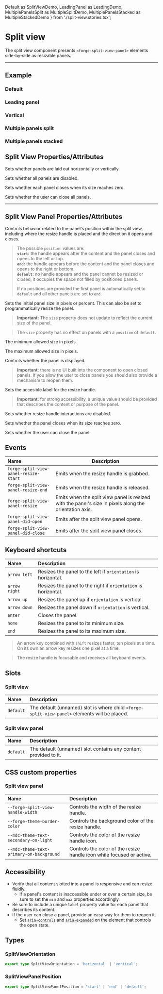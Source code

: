   Default as SplitViewDemo,
  LeadingPanel as LeadingDemo,
  MultiplePanelsSplit as MultipleSplitDemo,
  MultiplePanelsStacked as MultipleStackedDemo
} from './split-view.stories.tsx';

<PageSection>

# Split view

The split view component presents `<forge-split-view-panel>` elements side-by-side as resizable panels.

</PageSection>

---

<PageSection>

## Example

### Default

<LiveDemo layout="column" fullWidth codeHtml={SplitViewDefaultCodeHtml()}>
  <SplitViewDemo />
</LiveDemo>

### Leading panel

<LiveDemo layout="column" fullWidth codeHtml={SplitViewLeadingCodeHtml()}>
  <LeadingDemo />
</LiveDemo>

### Vertical

<LiveDemo layout="column" fullWidth codeHtml={SplitViewVerticalCodeHtml()}>
  <SplitViewDemo orientation={'vertical'} />
</LiveDemo>

### Multiple panels split

<LiveDemo layout="column" fullWidth codeHtml={SplitViewMultipleSplitCodeHtml()}>
  <MultipleSplitDemo />
</LiveDemo>

### Multiple panels stacked

<LiveDemo layout="column" fullWidth codeHtml={SplitViewMultipleStackedCodeHtml()}>
  <MultipleStackedDemo />
</LiveDemo>

</PageSection>

<PageSection>

## Split View Properties/Attributes

<PropertyDef name="orientation" type="SplitViewOrientation" defaultValue="'horizontal'">

Sets whether panels are laid out horizontally or vertically.

</PropertyDef>

<PropertyDef name="disabled" type="boolean" defaultValue="false">

Sets whether all panels are disabled.

</PropertyDef>

<PropertyDef name="autoClose" type="boolean" defaultValue="false">

Sets whether each panel closes when its size reaches zero.

</PropertyDef>

<PropertyDef name="disableClose" type="boolean" defaultValue="false">

Sets whether the user can close all panels.

</PropertyDef>

</PageSection>

---

<PageSection>

## Split View Panel Properties/Attributes

<PropertyDef name="position" type="SplitViewPanelPosition" defaultValue="'default'">

Controls behavior related to the panel's position within the split view, including where the resize
handle is placed and the direction it opens and closes.

> The possible `position` values are:  
> **`start`:** the handle appears after the content and the panel closes and opens to the left or top.  
> **`end`:** the handle appears before the content and the panel closes and opens to the right or bottom.  
> **`default`:** no handle appears and the panel cannot be resized or closed, it occupies the space not filled by positioned panels.  
>  
> If no positions are provided the first panel is automatically set to `default` and all other panels are set to `end`.

</PropertyDef>

<PropertyDef name="size" type="number | string" defaultValue="200">

Sets the initial panel size in pixels or percent. This can also be set to programmatically resize the panel.

> **Important:** The `size` property does not update to reflect the current size of the panel.

> The `size` property has no effect on panels with a `position` of `default`.

</PropertyDef>

<PropertyDef name="min" type="number" defaultValue="0">

The minimum allowed size in pixels.

</PropertyDef>

<PropertyDef name="max" type="number | undefined" defaultValue="undefined">

The maximum allowed size in pixels.

</PropertyDef>

<PropertyDef name="open" type="boolean" defaultValue="true">

Controls whether the panel is displayed.

> **Important:** there is no UI built into the component to open closed panels. If you allow the
> user to close panels you should also provide a mechanism to reopen them.

</PropertyDef>

<PropertyDef name="label" type="string" defaultValue="'Split view panel'">

Sets the accesible label for the resize handle.

> **Important:** for strong accessibility, a unique value should be provided that describes the
> content or purpose of the panel.

</PropertyDef>

<PropertyDef name="disabled" type="boolean" defaultValue="false">

Sets whether resize handle interactions are disabled.

</PropertyDef>

<PropertyDef name="autoClose" type="boolean" defaultValue="false">

Sets whether the panel closes when its size reaches zero.

</PropertyDef>

<PropertyDef name="disableClose" type="boolean" defaultValue="false">

Sets whether the user can close the panel.

</PropertyDef>

</PageSection>

<PageSection>

## Events

| Name                                  | Description
| :------------------------------------ | ----------------
| `forge-split-view-panel-resize-start` | Emits when the resize handle is grabbed.
| `forge-split-view-panel-resize-end`   | Emits when the resize handle is released.
| `forge-split-view-panel-resize`       | Emits when the split view panel is resized with the panel's size in pixels along the orientation axis.
| `forge-split-view-panel-did-open`     | Emits after the split view panel opens.
| `forge-split-view-panel-did-close`    | Emits after the split view panel closes.

</PageSection>

<PageSection>

## Keyboard shortcuts

| Name                                | Description
| :-----------------------------------| :----------------
| `arrow left`                        | Resizes the panel to the left if `orientation` is horizontal.
| `arrow right`                       | Resizes the panel to the right if `orientation` is horizontal.
| `arrow up`                          | Resizes the panel up if `orientation` is vertical.
| `arrow down`                        | Resizes the panel down if `orientation` is vertical.
| `enter`                             | Closes the panel.
| `home`                              | Resizes the panel to its minimum size.
| `end`                               | Resizes the panel to its maximum size.

> An arrow key combined with `shift` resizes faster, ten pixels at a time. On its own an arrow key
> resizes one pixel at a time.

> The resize handle is focusable and receives all keyboard events.

</PageSection>

<PageSection>

## Slots

### Split view

| Name                              | Description
| :-------------------------------- | :----------------
| `default`                         | The default (unnamed) slot is where child `<forge-split-view-panel>` elements will be placed.

### Split view panel

| Name                              | Description
| :-------------------------------- | :----------------
| `default`                         | The default (unnamed) slot contains any content provided to it.

</PageSection>

<PageSection>

## CSS custom properties

### Split view panel

| Name                                     | Description
| :--------------------------------------- | :----------------
| `--forge-split-view-handle-width`        | Controls the width of the resize handle.
| `--forge-theme-border-color`             | Controls the background color of the resize handle.
| `--mdc-theme-text-secondary-on-light`    | Controls the color of the resize handle icon.
| `--mdc-theme-text-primary-on-background` | Controls the color of the resize handle icon while focused or active.

</PageSection>

<PageSection>

## Accessibility

- Verify that all content slotted into a panel is responsive and can resize fluidly.
  - If a panel's content is inaccessible under or over a certain size, be sure to set the `min` and `max` properties accordingly.
- Be sure to include a unique `label` property value for each panel that describes its content.
- If the user can close a panel, provide an easy way for them to reopen it.
  - Set [`aria-controls`](https://developer.mozilla.org/en-US/docs/Web/Accessibility/ARIA/Attributes/aria-controls) and [`aria-expanded`](https://developer.mozilla.org/en-US/docs/Web/Accessibility/ARIA/Attributes/aria-expanded) on the element that controls the open state.

</PageSection>

<PageSection>

## Types

### SplitViewOrientation

```ts
export type SplitViewOrientation = 'horizontal' | 'vertical';
```

### SplitViewPanelPosition

```ts
export type SplitViewPanelPosition = 'start' | 'end' | 'default';
```

</PageSection>
